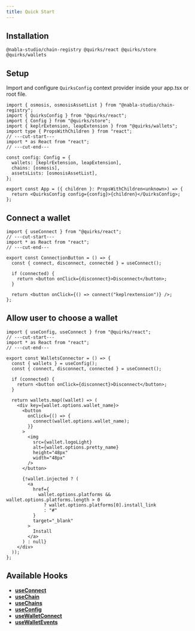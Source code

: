 ```yaml
---
title: Quick Start
---
```


## Installation

```package-install
@nabla-studio/chain-registry @quirks/react @quirks/store @quirks/wallets
```

## Setup

Import and configure `QuirksConfig` context provider inside your app.tsx or root file.

```tsx twoslash
import { osmosis, osmosisAssetList } from "@nabla-studio/chain-registry";
import { QuirksConfig } from "@quirks/react";
import { Config } from "@quirks/store";
import { keplrExtension, leapExtension } from "@quirks/wallets";
import type { PropsWithChildren } from "react";
// ---cut-start---
import * as React from "react";
// ---cut-end---

const config: Config = {
  wallets: [keplrExtension, leapExtension],
  chains: [osmosis],
  assetsLists: [osmosisAssetList],
};

export const App = ({ children }: PropsWithChildren<unknown>) => {
  return <QuirksConfig config={config}>{children}</QuirksConfig>;
};
```

## Connect a wallet

```tsx twoslash
import { useConnect } from "@quirks/react";
// ---cut-start---
import * as React from "react";
// ---cut-end---

export const ConnectionButton = () => {
  const { connect, disconnect, connected } = useConnect();

  if (connected) {
    return <button onClick={disconnect}>Disconnect</button>;
  }

  return <button onClick={() => connect("keplrextension")} />;
};
```

## Allow user to choose a wallet

```tsx twoslash
import { useConfig, useConnect } from "@quirks/react";
// ---cut-start---
import * as React from "react";
// ---cut-end---

export const WalletsConnector = () => {
  const { wallets } = useConfig();
  const { connect, disconnect, connected } = useConnect();

  if (connected) {
    return <button onClick={disconnect}>Disconnect</button>;
  }

  return wallets.map((wallet) => (
    <div key={wallet.options.wallet_name}>
      <button
        onClick={() => {
          connect(wallet.options.wallet_name);
        }}
      >
        <img
          src={wallet.logoLight}
          alt={wallet.options.pretty_name}
          height="48px"
          width="48px"
        />
      </button>

      {!wallet.injected ? (
        <a
          href={
            wallet.options.platforms && wallet.options.platforms.length > 0
              ? wallet.options.platforms[0].install_link
              : "#"
          }
          target="_blank"
        >
          Install
        </a>
      ) : null}
    </div>
  ));
};
```

## Available Hooks

- **[useConnect](./hooks/use-connect)**
- **[useChain](./hooks/use-chain)**
- **[useChains](./hooks/use-chains)**
- **[useConfig](./hooks/use-config)**
- **[useWalletConnect](./hooks/use-wallet-connect)**
- **[useWalletEvents](./hooks/use-wallet-events)**
